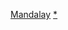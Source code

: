 {{Navbox
|name  = 曼德勒省行政區劃
|title = [[曼德勒省]]
|listclass = hlist
|state = {{{state<includeonly>|autocollapse</includeonly>}}}
|image = [[Image:Flag of Mandalay Division.svg|100px]]<br>[[Image:Burma Mandalay locator map.png|100px]]
|above = '''首府'''：[[曼德勒]]
|group1= [[皎克西縣]]
|list1 =
* [[皎克西鎮]]
* [[密沙鎮]]
* [[辛甘鎮]]
* [[德達烏鎮]]
|group2= [[曼德勒縣]]
|list2 =
* [[阿馬拉普拉鎮]]
* [[昂梅達贊區]]
* [[昌艾達贊區]]
* [[昌妙達齊區]]
* [[馬哈昂梅區]]
* [[巴登枝鎮]]
* [[比基達貢區]]
|group3= [[密鐵拉縣]]
|list3 =
* [[默萊鎮]]
* [[密鐵拉鎮]]
* [[達西鎮]]
* [[文敦鎮]]
|group4= [[敏建縣]]
|list4 =
* [[皎勃東鎮]]
* [[敏建鎮]]
* [[納多基鎮]]
* [[額尊鎮]]
* [[東沙鎮 (緬甸)|東沙鎮]]
|group5= [[良烏縣]]
|list5 =
* [[良烏鎮]]
|group6= [[彬烏倫縣]]
|list6 =
* [[馬德亞鎮]]
* [[抹谷鎮]]
* [[彬烏倫鎮]]
* [[辛古鎮]]
* [[德貝金鎮]]
|group7= [[央米丁縣]]
|list7 =
* [[標貝鎮]]
* [[央米丁鎮]]
|group8= 主要城市
|list8 =
* [[阿馬拉普拉]]
* [[蒲甘]]
* [[阿瓦]]
* [[皎勃東]]
* [[皎克西]]
* [[馬德亞]]
* [[默萊]]
* [[曼德勒]]
* [[密鐵拉]]
* [[抹谷]]
* [[敏建]]
* [[米界]]
* [[密沙]]
* [[納多基]]
* [[額尊]]
* [[良烏]]
* [[標貝]]
* [[彬烏倫]]
* [[德貝金]]
* [[辛甘]]
* [[德達烏]]
* [[東沙 (緬甸)|東沙]]
* [[辛古]]
* [[達西 (緬甸)|達西]]
* [[文敦]]
* [[央米丁]]
}}<noinclude>
{{collapsible option}}
[[Category:緬甸行政區劃模板|Mandalay]]
[[Category:曼德勒省行政区划‎|*]]
</noinclude>